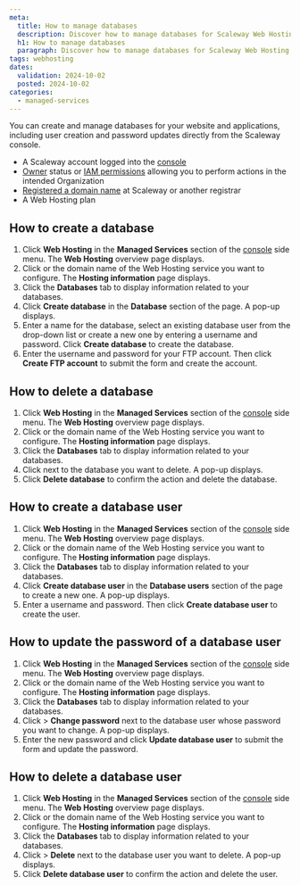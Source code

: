 ```yaml
---
meta:
  title: How to manage databases
  description: Discover how to manage databases for Scaleway Web Hosting plans from the console.
  h1: How to manage databases
  paragraph: Discover how to manage databases for Scaleway Web Hosting plans from the console.
tags: webhosting
dates:
  validation: 2024-10-02
  posted: 2024-10-02
categories:
  - managed-services
---
```


You can create and manage databases for your website and applications, including user creation and password updates directly from the Scaleway console.


<Macro id="requirements" />

- A Scaleway account logged into the [console](https://console.scaleway.com)
- [Owner](/identity-and-access-management/iam/concepts/#owner) status or [IAM permissions](/identity-and-access-management/iam/concepts/#permission) allowing you to perform actions in the intended Organization
- [Registered a domain name](/network/domains-and-dns/how-to/register-internal-domain/) at Scaleway or another registrar
- A Web Hosting plan

## How to create a database

1. Click **Web Hosting** in the **Managed Services** section of the [console](https://console.scaleway.com/) side menu. The **Web Hosting** overview page displays.
2. Click <Icon name="seeMore" /> or the domain name of the Web Hosting service you want to configure. The **Hosting information** page displays.
3. Click the **Databases** tab to display information related to your databases.
4. Click **Create database** in the **Database** section of the page. A pop-up displays.
5. Enter a name for the database, select an existing database user from the drop-down list or create a new one by entering a username and password. Click **Create database** to create the database.
6. Enter the username and password for your FTP account. Then click **Create FTP account** to submit the form and create the account.

## How to delete a database

1. Click **Web Hosting** in the **Managed Services** section of the [console](https://console.scaleway.com/) side menu. The **Web Hosting** overview page displays.
2. Click <Icon name="seeMore" /> or the domain name of the Web Hosting service you want to configure. The **Hosting information** page displays.
3. Click the **Databases** tab to display information related to your databases.
4. Click <Icon name="delete" /> next to the database you want to delete. A pop-up displays.
5. Click **Delete database** to confirm the action and delete the database.

## How to create a database user

1. Click **Web Hosting** in the **Managed Services** section of the [console](https://console.scaleway.com/) side menu. The **Web Hosting** overview page displays.
2. Click <Icon name="seeMore" /> or the domain name of the Web Hosting service you want to configure. The **Hosting information** page displays.
3. Click the **Databases** tab to display information related to your databases.
4. Click **Create database user** in the **Database users** section of the page to create a new one. A pop-up displays.
5. Enter a username and password. Then click **Create database user** to create the user.

## How to update the password of a database user

1. Click **Web Hosting** in the **Managed Services** section of the [console](https://console.scaleway.com/) side menu. The **Web Hosting** overview page displays.
2. Click <Icon name="seeMore" /> or the domain name of the Web Hosting service you want to configure. The **Hosting information** page displays.
3. Click the **Databases** tab to display information related to your databases.
4. Click <Icon name="more" /> > **Change password** next to the database user whose password you want to change. A pop-up displays.
5. Enter the new password and click **Update database user** to submit the form and update the password.


## How to delete a database user

1. Click **Web Hosting** in the **Managed Services** section of the [console](https://console.scaleway.com/) side menu. The **Web Hosting** overview page displays.
2. Click <Icon name="seeMore" /> or the domain name of the Web Hosting service you want to configure. The **Hosting information** page displays.
3. Click the **Databases** tab to display information related to your databases.
4. Click <Icon name="more" /> > **Delete** next to the database user you want to delete. A pop-up displays.
5. Click **Delete database user** to confirm the action and delete the user.
